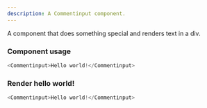 ```yaml
---
description: A Commentinput component.
---
```



A component that does something special and renders text in a div.

### Component usage
```js
<Commentinput>Hello world!</Commentinput>
```

### Render hello world!

```js live
<Commentinput>Hello world!</Commentinput>
```
